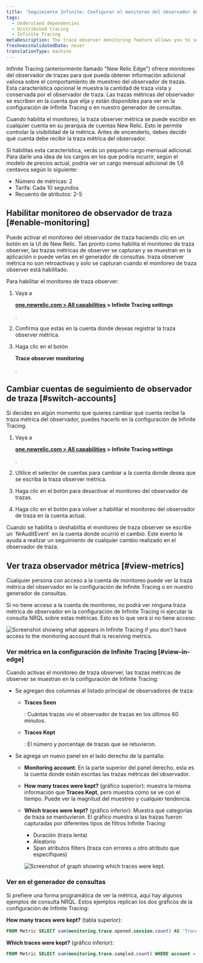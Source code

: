 ```yaml
---
title: 'Seguimiento Infinito: Configurar el monitoreo del observador de trazas'
tags:
  - Understand dependencies
  - Distributed tracing
  - Infinite Tracing
metaDescription: The trace observer monitoring feature allows you to see if New Relic is handling your traces as you expect.
freshnessValidatedDate: never
translationType: machine
---
```




Infinite Tracing (anteriormente llamado "New Relic Edge") ofrece monitoreo del observador de trazas para que pueda obtener información adicional valiosa sobre el comportamiento de muestreo del observador de trazas. Esta característica opcional le muestra la cantidad de traza vista y conservada por el observador de traza. Las trazas métricas del observador se escriben en la cuenta que elija y están disponibles para ver en la configuración de Infinite Tracing o en nuestro generador de consultas.

Cuando habilita el monitoreo, la traza observer métrica se puede escribir en cualquier cuenta en su jerarquía de cuentas New Relic. Esto le permite controlar la visibilidad de la métrica. Antes de encenderlo, debes decidir qué cuenta debe recibir la traza métrica del observador.

<Callout variant="tip">
  Si habilitas esta característica, verás un pequeño cargo mensual adicional. Para darle una idea de los cargos en los que podría incurrir, según el modelo de precios actual, podría ver un cargo mensual adicional de 1,6 centavos según lo siguiente:

  * Número de métricas: 2
  * Tarifa: Cada 10 segundos
  * Recuento de atributos: 2-5
</Callout>

## Habilitar monitoreo de observador de traza [#enable-monitoring]

Puede activar el monitoreo del observador de traza haciendo clic en un botón en la UI de New Relic. Tan pronto como habilita el monitoreo de traza observer, las trazas métricas de observer se capturan y se muestran en la aplicación o puede verlas en el generador de consultas. traza observer métrica no son retroactivas y solo se capturan cuando el monitoreo de traza observer está habilitado.

Para habilitar el monitoreo de traza observer:

1. Vaya a

   <DNT>**[one.newrelic.com > All capabilities](https://one.newrelic.com/all-capabilities) > Infinite Tracing settings**</DNT>

   .

2. Confirma que estás en la cuenta donde deseas registrar la traza observer métrica.

3. Haga clic en el botón

   <DNT>**Trace observer monitoring**</DNT>

   .

## Cambiar cuentas de seguimiento de observador de traza [#switch-accounts]

Si decides en algún momento que quieres cambiar qué cuenta recibe la traza métrica del observador, puedes hacerlo en la configuración de Infinite Tracing.

1. Vaya a

   <DNT>**[one.newrelic.com > All capabilities](https://one.newrelic.com/all-capabilities) > Infinite Tracing settings**</DNT>

   .

2. Utilice el selector de cuentas para cambiar a la cuenta donde desea que se escriba la traza observer métrica.

3. Haga clic en el botón para desactivar el monitoreo del observador de trazas.

4. Haga clic en el botón para volver a habilitar el monitoreo del observador de traza en la cuenta actual.

<Callout variant="tip">
  Cuando se habilita o deshabilita el monitoreo de traza observer se escribe un `NrAuditEvent` en la cuenta donde ocurrió el cambio. Este evento le ayuda a realizar un seguimiento de cualquier cambio realizado en el observador de traza.
</Callout>

## Ver traza observador métrica [#view-metrics]

Cualquier persona con acceso a la cuenta de monitoreo puede ver la traza métrica del observador en la configuración de Infinite Tracing o en nuestro generador de consultas.

Si no tiene acceso a la cuenta de monitoreo, no podrá ver ninguna traza métrica de observador en la configuración de Infinite Tracing ni ejecutar la consulta NRQL sobre estas métricas. Esto es lo que verá si no tiene acceso:

<img
  title="Screenshot showing what appears in Infinite Tracing settings if you don't have access to the monitoring account that is receiving metrics."
  alt="Screenshot showing what appears in Infinite Tracing if you don't have access to the monitoring account that is receiving metrics."
  src={distributedtracingTraceMonitoringToggle}
/>

### Ver métrica en la configuración de Infinite Tracing [#view-in-edge]

Cuando activas el monitoreo de traza observer, las trazas métricas de observer se muestran en la configuración de Infinite Tracing:

* Se agregan dos columnas al listado principal de observadores de traza:

  * <DNT>**Traces Seen**</DNT>

    : Cuántas trazas vio el observador de trazas en los últimos 60 minutos.

  * <DNT>**Traces Kept**</DNT>

    : El número y porcentaje de trazas que se retuvieron.

* Se agrega un nuevo panel en el lado derecho de la pantalla:

  * <DNT>**Monitoring account**</DNT>: En la parte superior del panel derecho, esta es la cuenta donde están escritas las trazas métricas del observador.

  * <DNT>**How many traces were kept?**</DNT> (gráfico superior): muestra la misma información que <DNT>**Traces Kept**</DNT>, pero muestra cómo se ve con el tiempo. Puede ver la magnitud del muestreo y cualquier tendencia.

  * <DNT>**Which traces were kept?**</DNT> (gráfico inferior): Muestra qué categorías de traza se mantuvieron. El gráfico muestra si las trazas fueron capturadas por diferentes tipos de filtros Infinite Tracing:

    * Duración (traza lenta)
    * Aleatorio
    * Span atributos filters (traza con errores u otro atributo que especifiques)

    <img
      title="Screenshot of graph showing which traces were kept."
      alt="Screenshot of graph showing which traces were kept."
      src={distributedtracingHowManyTracesKept}
    />

### Ver en el generador de consultas

Si prefiere una forma programática de ver la métrica, aquí hay algunos ejemplos de consulta NRQL. Estos ejemplos replican los dos gráficos de la configuración de Infinite Tracing:

<DNT>**How many traces were kept?**</DNT> (tabla superior):

```sql
FROM Metric SELECT sum(monitoring.trace.opened.session.count) AS 'Traces seen', sum(monitoring.trace.sampled.count) AS 'Traces kept' WHERE account = INSERT_THE_MONITORING_ACCOUNT_ID TIMESERIES
```

<DNT>**Which traces were kept?**</DNT> (gráfico inferior):

```sql
FROM Metric SELECT sum(monitoring.trace.sampled.count) WHERE account = INSERT_THE_MONITORING_ACCOUNT_ID AND newRelic.traceFilter.type IS NOT NULL FACET newRelic.traceFilter.type LIMIT 3 TIMESERIES
```